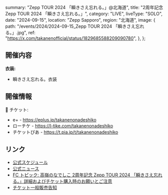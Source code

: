   summary: "Zepp TOUR 2024 「瞬きさえ忘れる。」@北海道",
  title: "2周年記念 Zepp TOUR 2024 「瞬きさえ忘れる。」",
  category: "LIVE",
  liveType: "SOLO",
  date: "2024-09-15",
  location: "Zepp Sapporo",
  region: "北海道",
  image: {
    path: "/events/2024/2024-09-15_Zepp TOUR 2024 「瞬きさえ忘れる。」.jpg",
    ref: "https://x.com/takanenofficial/status/1829685588209090780",
  },
};

## 開催内容

**衣装:**

- 瞬きさえ忘れる。衣装

## 開催情報

🎫 チケット:

- e+ - https://eplus.jp/takanenonadeshiko
- ローチケ - https://l-tike.com/takanenonadeshiko
- チケットぴあ - https://t.pia.jp/t/takanenonadeshiko

## リンク

- [公式スケジュール](https://takanenonadeshiko.jp/events/event/高嶺のなでしこ-2周年記念-zepp-tour-2024-「瞬きさえ忘れる。/)
- [公式ニュース](https://takanenonadeshiko.jp/高嶺のなでしこ-2周年記念-zepp-tour-2024-「瞬きさえ忘れる。/)
- [FC トピック: 高嶺のなでしこ 2周年記念 Zepp TOUR 2024 「瞬きさえ忘れる。」詳細およびチケット購入時のお願いとご注意](https://takanekofc.com/topics/public/_/qtayqeijui6ozym1.html)
- [チケット一般販売告知](https://x.com/takanenofficial/status/1829685588209090780)
